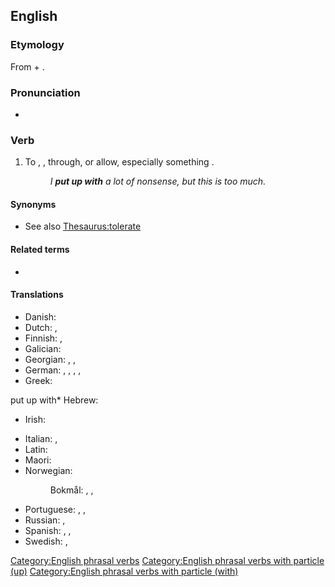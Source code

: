 ==English==

===Etymology===
From {{m|en|put up}} + {{m|en|with}}.

===Pronunciation===
* {{audio|En-au-put up with.ogg|Audio (AU)|lang=en}}

===Verb===
{{en-verb|puts up with|putting up with|put up with}}

# {{lb|en|idiomatic}} To {{l|en|endure}}, {{l|en|tolerate}}, {{l|en|suffer}} through, or allow, especially something {{l|en|annoying}}.
#: ''I '''put up with''' a lot of nonsense, but this is too much.''

====Synonyms====
* See also [[Thesaurus:tolerate]]

====Related terms====
* {{l|en|put up}}

====Translations====
{{trans-see|to put up with|bear}}

{{trans-top|to tolerate, suffer through}}
* Danish: {{t|da|finde sig i}}
* Dutch: {{t+|nl|ondergaan}}, {{t+|nl|verdragen}}
* Finnish: {{t+|fi|sietää}}, {{t+|fi|sulattaa}}
* Galician: {{t+|gl|aturar}}
* Georgian: {{t|ka|ატარებს|sc=Geor}}, {{t|ka|იტანს|sc=Geor}}, {{t|ka|ძლებს|sc=Geor}}
* German: {{t+|de|in Kauf nehmen}}, {{t+|de|hinnehmen}}, {{t+|de|akzeptieren}}, {{t|de|mit etwas klarkommen}}, {{t+|de|klarkommen}}
* Greek: {{t+|el|ανέχομαι|sc=Grek}}
put up with* Hebrew: {{t|he|להשלים עם|tr=lehashlim 'im|sc=Hebr}}
* Irish: {{t|ga|cuir suas le}}
{{trans-mid}}
* Italian: {{t+|it|sopportare}}, {{t+|it|tollerare}}
* Latin: {{t|la|perpetior}}
* Maori: {{t|mi|koromaki}}
* Norwegian:
*: Bokmål: {{t|nb|avfinne seg med}}, {{t+|nb|tåle}}, {{t|nb|tolerere}}
* Portuguese: {{t+|pt|aguentar}}, {{t+|pt|suportar}}, {{t+|pt|tolerar}}
* Russian: {{t+|ru|сноси́ть|n}}, {{t+|ru|терпе́ть|n}}
* Spanish: {{t+|es|aguantar}}, {{t+|es|soportar}}, {{t+|es|tolerar}}
* Swedish: {{t|sv|stå ut med}}, {{t|sv|finna sig i}}
{{trans-bottom}}

[[Category:English phrasal verbs]]
[[Category:English phrasal verbs with particle (up)]]
[[Category:English phrasal verbs with particle (with)]]
